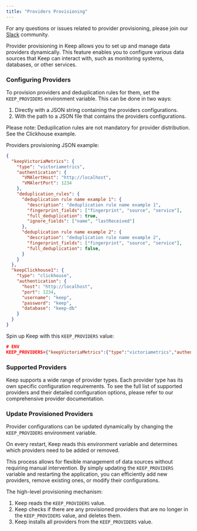 ```yaml
---
title: "Providers Provisioning"
---
```


<Tip>For any questions or issues related to provider provisioning, please join our [Slack](https://slack.keephq.dev) community.</Tip>

Provider provisioning in Keep allows you to set up and manage data providers dynamically. This feature enables you to configure various data sources that Keep can interact with, such as monitoring systems, databases, or other services.

### Configuring Providers

To provision providers and deduplication rules for them, set the `KEEP_PROVIDERS` environment variable. This can be done in two ways:
1. Directly with a JSON string containing the providers configurations.
2. With the path to a JSON file that contains the providers configurations.

<Tip>Please note: Deduplication rules are not mandatory for provider distribution. See the Clickhouse example.</Tip>

Providers provisioning JSON example:
```json
{
  "keepVictoriaMetrics": {
    "type": "victoriametrics",
    "authentication": {
      "VMAlertHost": "http://localhost",
      "VMAlertPort": 1234
    },
    "deduplication_rules": {
      "deduplication rule name example 1": {
        "description": "deduplication rule name example 1",
        "fingerprint_fields": ["fingerprint", "source", "service"],
        "full_deduplication": true,
        "ignore_fields": ["name", "lastReceived"]
      },
      "deduplication rule name example 2": {
        "description": "deduplication rule name example 2",
        "fingerprint_fields": ["fingerprint", "source", "service"],
        "full_deduplication": false,
      }
    }
  },
  "keepClickhouse1": {
    "type": "clickhouse",
    "authentication": {
      "host": "http://localhost",
      "port": 1234,
      "username": "keep",
      "password": "keep",
      "database": "keep-db"
    }
  }
}
```

Spin up Keep with this `KEEP_PROVIDERS` value:
```json
# ENV
KEEP_PROVIDERS={"keepVictoriaMetrics":{"type":"victoriametrics","authentication":{"VMAlertHost":"http://localhost","VMAlertPort": 1234}},"keepClickhouse1":{"type":"clickhouse","authentication":{"host":"http://localhost","port":"4321","username":"keep","password":"1234","database":"keepdb"}}}
```

### Supported Providers

Keep supports a wide range of provider types. Each provider type has its own specific configuration requirements.
To see the full list of supported providers and their detailed configuration options, please refer to our comprehensive provider documentation.


### Update Provisioned Providers

Provider configurations can be updated dynamically by changing the `KEEP_PROVIDERS` environment variable.

On every restart, Keep reads this environment variable and determines which providers need to be added or removed.

This process allows for flexible management of data sources without requiring manual intervention. By simply updating the `KEEP_PROVIDERS` variable and restarting the application, you can efficiently add new providers, remove existing ones, or modify their configurations.

The high-level provisioning mechanism:
1. Keep reads the `KEEP_PROVIDERS` value.
2. Keep checks if there are any provisioned providers that are no longer in the `KEEP_PROVIDERS` value, and deletes them.
3. Keep installs all providers from the `KEEP_PROVIDERS` value.
